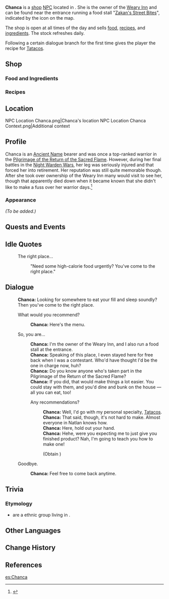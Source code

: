 {{Character Infobox
|type             = Open-World NPC
|image            = NPC Chanca.png
|region           = Natlan
|location         = Natlan
|title            = Owner, Zakan's Street Bites
|affiliation      = Scions of the Canopy
|affiliation2     = Weary Inn
|affiliation3     = Zakan's Street Bites
|dialoguereward   = {{Card|Recipe: Tatacos|1}}
}}
'''Chanca''' is a [[shop]] [[NPC]] located in {{Location|Stadium of the Sacred Flame: Warrior's Rest Area}}. She is the owner of the [[Weary Inn]] and can be found near the entrance running a food stall "[[Zakan's Street Bites]]", indicated by the {{Icon/UI|Restaurant}} icon on the map.

The shop is open at all times of the day and sells [[food]], [[recipe]]s, and [[Cooking Ingredients|ingredients]]. The stock refreshes daily.

Following a certain dialogue branch for the first time gives the player the recipe for [[Tatacos]].

==Shop==
===Food and Ingredients===
{{Shop/Header|note=Refreshes|vendor=Chanca}}
{{Shop|Cup O' Grainfruit|530|10|note=Daily}}
{{Shop|Grainfruit Meat Soup|1,575|2|note=Daily}}
{{Shop|Tatacos|6,300|2|note=Daily}}
{{Shop|Blazed Meat Stew|6,300|2|note=Daily}}
{{Shop|Flour|150|10|note=Weekly}}
{{Shop|Cream|150|10|note=Weekly}}
{{Shop|Butter|270|10|note=Weekly}}
{{Shop|Ham|630|10|note=Weekly}}
{{Shop|Sugar|450|10|note=Weekly}}
{{Shop|Crab Roe|1,125|10|note=Weekly}}
{{Shop|Jam|1,475|10|note=Weekly}}
{{Shop|Cheese|420|10|note=Weekly}}
{{Shop|Bacon|720|10|note=Weekly}}
{{Shop|Sausage|840|10|note=Weekly}}
{{Shop/Footer}}

===Recipes===
{{Shop/Header|vendor=Chanca}}
{{Shop|Recipe|1,250|1|specific=Recipe: Cup O' Grainfruit}}
{{Shop|Recipe|2,500|1|specific=Recipe: Grainfruit Meat Soup}}
{{Shop|Recipe|5,000|1|specific=Recipe: Xocoatl}}
{{Shop|Recipe|4,500|1|specific=Recipe: Magmic Ode}}
{{Shop/Footer}}

==Location==
<gallery>
NPC Location Chanca.png|Chanca's location
NPC Location Chanca Context.png|Additional context
</gallery>

==Profile==
<!-- Detailed story/lore information goes here. -->
Chanca is an {{Ancient Name|bearer=1}} [[Ancient Name]] bearer and was once a top-ranked warrior in the [[Pilgrimage of the Return of the Sacred Flame]]. However, during her final battles in the [[Night Warden Wars]], her leg was seriously injured and that forced her into retirement. Her reputation was still quite memorable though. After she took over ownership of the Weary Inn many would visit to see her, though that apparently died down when it became known that she didn't like to make a fuss over her warrior days.<ref name="Tizoc">{{Ref/NPC|Tizoc}}</ref>

===Appearance===
<!-- Keep appearance section short and concise. Limit to 2 paragraphs with 3-4 sentences each. -->
''(To be added.)''

==Quests and Events==
{{Quests and Events}}

==Idle Quotes==
{{Dialogue Start}}
: {{DIcon|Idle}} The right place...
:: {{A|VO Chanca 01.ogg}} "Need some high-calorie food urgently? You've come to the right place."
{{Dialogue End}}

==Dialogue==
{{Dialogue Start}}
:'''Chanca:''' Looking for somewhere to eat your fill and sleep soundly? Then you've come to the right place.
:{{DIcon|Restaurant}} What would you recommend?
::'''Chanca:''' Here's the menu.
:{{DIcon}} So, you are...
::'''Chanca:''' I'm the owner of the Weary Inn, and I also run a food stall at the entrance.
::'''Chanca:''' Speaking of this place, I even stayed here for free back when I was a contestant. Who'd have thought I'd be the one in charge now, huh?
::'''Chanca:''' Do you know anyone who's taken part in the Pilgrimage of the Return of the Sacred Flame?
::'''Chanca:''' If you did, that would make things a lot easier. You could stay with them, and you'd dine and bunk on the house &mdash; all you can eat, too!
::{{DIcon|Reward}} Any recommendations?
:::'''Chanca:''' Well, I'd go with my personal specialty, [[Tatacos]].
:::'''Chanca:''' That said, though, it's not hard to make. Almost everyone in Natlan knows how.
:::'''Chanca:''' Here, hold out your hand.
:::'''Chanca:''' Hehe, were you expecting me to just give you finished product? Nah, I'm going to teach you how to make one!
:::;(Obtain {{Item|Recipe|link=Tatacos|text=Recipe: Tatacos|20}})
:{{DIcon}} Goodbye.
::'''Chanca:''' Feel free to come back anytime.
{{Dialogue End}}
<!--
==Event Dialogue==
===Event Name===
{{Dialogue Start}}
:'''{{subst:#titleparts:{{subst:PAGENAME}}}}:'''
{{Dialogue End}}
-->

==Trivia==
===Etymology===
* {{w|Chanka|Chanca}} are a {{w|Quechua people}} ethnic group living in {{w|Peru}}.

==Other Languages==
{{Other Languages|default_hidden=1
|en       = Chanca
|zhs      = 夏安卡
|zhs_rm   = Xià'ānkǎ
|zht      = 夏安卡
|zht_rm   = Xià'ānkǎ
|ja       = チアンカ
|ko       = 창카
|es       = Chanka
|fr       = Chanca
|ru       = Чанка
|th       = Chanca
|vi       = Chanca
|de       = Chanca
|id       = Chanca
|pt       = Chanca
|tr       = Chanca
|it       = Chanca
}}

==Change History==
{{Change History|5.0}}

==References==
{{Reflist}}

[[es:Chanca]]